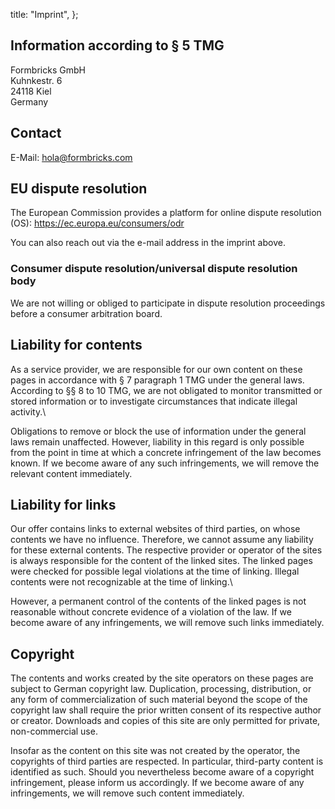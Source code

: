 
  title: "Imprint",
};

## Information according to § 5 TMG

Formbricks GmbH\
Kuhnkestr. 6\
24118 Kiel\
Germany

## Contact

E-Mail: hola@formbricks.com

## EU dispute resolution

The European Commission provides a platform for online dispute resolution (OS): https://ec.europa.eu/consumers/odr

You can also reach out via the e-mail address in the imprint above.

### Consumer dispute resolution/universal dispute resolution body

We are not willing or obliged to participate in dispute resolution proceedings before a consumer arbitration board.

## Liability for contents

As a service provider, we are responsible for our own content on these pages in accordance with § 7 paragraph 1 TMG under the general laws. According to §§ 8 to 10 TMG, we are not obligated to monitor transmitted or stored information or to investigate circumstances that indicate illegal activity.\

Obligations to remove or block the use of information under the general laws remain unaffected. However, liability in this regard is only possible from the point in time at which a concrete infringement of the law becomes known. If we become aware of any such infringements, we will remove the relevant content immediately.

## Liability for links

Our offer contains links to external websites of third parties, on whose contents we have no influence. Therefore, we cannot assume any liability for these external contents. The respective provider or operator of the sites is always responsible for the content of the linked sites. The linked pages were checked for possible legal violations at the time of linking. Illegal contents were not recognizable at the time of linking.\

However, a permanent control of the contents of the linked pages is not reasonable without concrete evidence of a violation of the law. If we become aware of any infringements, we will remove such links immediately.

## Copyright

The contents and works created by the site operators on these pages are subject to German copyright law. Duplication, processing, distribution, or any form of commercialization of such material beyond the scope of the copyright law shall require the prior written consent of its respective author or creator. Downloads and copies of this site are only permitted for private, non-commercial use.

Insofar as the content on this site was not created by the operator, the copyrights of third parties are respected. In particular, third-party content is identified as such. Should you nevertheless become aware of a copyright infringement, please inform us accordingly. If we become aware of any infringements, we will remove such content immediately.

